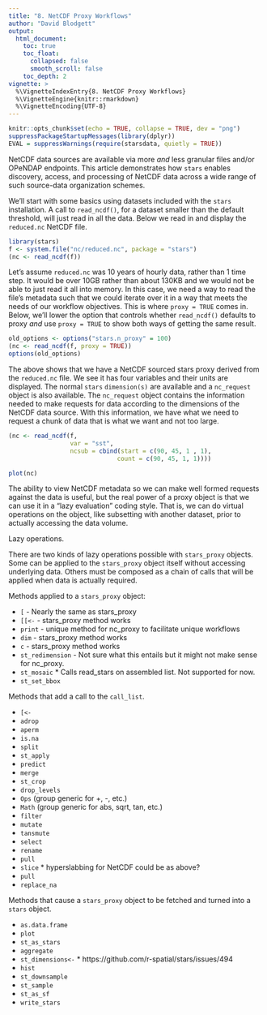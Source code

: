 ```yaml
---
title: "8. NetCDF Proxy Workflows"
author: "David Blodgett"
output:
  html_document:
    toc: true
    toc_float:
      collapsed: false
      smooth_scroll: false
    toc_depth: 2
vignette: >
  %\VignetteIndexEntry{8. NetCDF Proxy Workflows}
  %\VignetteEngine{knitr::rmarkdown}
  %\VignetteEncoding{UTF-8}
---
```


```r
knitr::opts_chunk$set(echo = TRUE, collapse = TRUE, dev = "png")
suppressPackageStartupMessages(library(dplyr))
EVAL = suppressWarnings(require(starsdata, quietly = TRUE))
```

NetCDF data sources are available via more _and_ less granular files and/or OPeNDAP endpoints. This article demonstrates how `stars` enables discovery, access, and processing of NetCDF data across a wide range of such source-data organization schemes.

We'll start with some basics using datasets included with the `stars` installation. A call to `read_ncdf()`, for a dataset smaller than the default threshold, will just read in all the data. Below we read in and display the `reduced.nc` NetCDF file.

```r
library(stars)
f <- system.file("nc/reduced.nc", package = "stars")
(nc <- read_ncdf(f))
```

Let's assume `reduced.nc` was 10 years of hourly data, rather than 1 time step. It would be over 10GB rather than about 130KB and we would not be able to just read it all into memory. In this case, we need a way to read the file's metadata such that we could iterate over it in a way that meets the needs of our workflow objectives. This is where `proxy = TRUE` comes in. Below, we'll lower the option that controls whether `read_ncdf()` defaults to proxy _and_ use `proxy = TRUE` to show both ways of getting the same result.

```r
old_options <- options("stars.n_proxy" = 100)
(nc <- read_ncdf(f, proxy = TRUE))
options(old_options)
```

The above shows that we have a NetCDF sourced stars proxy derived from the `reduced.nc` file. We see it has four variables and their units are displayed. The normal `stars` `dimension(s)` are available and a `nc_request` object is also available. The `nc_request` object contains the information needed to make requests for data according to the dimensions of the NetCDF data source. With this information, we have what we need to request a chunk of data that is what we want and not too large.

```r
(nc <- read_ncdf(f, 
				 var = "sst", 
				 ncsub = cbind(start = c(90, 45, 1 , 1), 
				 			  count = c(90, 45, 1, 1))))

plot(nc)
```

The ability to view NetCDF metadata so we can make well formed requests against the data is useful, but the real power of a proxy object is that we can use it in a "lazy evaluation" coding style. That is, we can do virtual operations on the object, like subsetting with another dataset, prior to actually accessing the data volume. 

Lazy operations.

There are two kinds of lazy operations possible with `stars_proxy` objects. Some can be applied to the `stars_proxy` object itself without accessing underlying data. Others must be composed as a chain of calls that will be applied when data is actually required. 

Methods applied to a `stars_proxy` object:

- `[` - Nearly the same as stars_proxy
- `[[<-` - stars_proxy method works
- `print` - unique method for nc_proxy to facilitate unique workflows
- `dim` - stars_proxy method works
- `c` - stars_proxy method works
- `st_redimension` - Not sure what this entails but it might not make sense for nc_proxy.
- `st_mosaic` * Calls read_stars on assembled list. Not supported for now.
- `st_set_bbox`


Methods that add a call to the `call_list`.

- `[<-`
- `adrop`
- `aperm`
- `is.na`
- `split`
- `st_apply`
- `predict`
- `merge`
- `st_crop`
- `drop_levels`
- `Ops` (group generic for +, -, etc.)
- `Math` (group generic for abs, sqrt, tan, etc.)
- `filter`
- `mutate`
- `tansmute`
- `select`
- `rename`
- `pull`
- `slice` * hyperslabbing for NetCDF could be as above?
- `pull`
- `replace_na`

Methods that cause a `stars_proxy` object to be fetched and turned into a `stars` object.

- `as.data.frame`
- `plot`
- `st_as_stars`
- `aggregate`
- `st_dimensions<-` * https://github.com/r-spatial/stars/issues/494
- `hist`
- `st_downsample`
- `st_sample`
- `st_as_sf`
- `write_stars`


